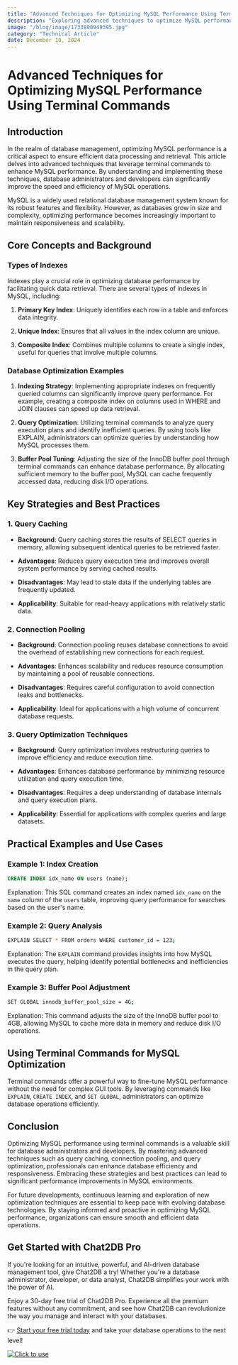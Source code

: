 ```yaml
---
title: "Advanced Techniques for Optimizing MySQL Performance Using Terminal Commands"
description: "Exploring advanced techniques to optimize MySQL performance through terminal commands, with a focus on efficiency and practical examples."
image: "/blog/image/1733800949395.jpg"
category: "Technical Article"
date: December 10, 2024
---
```


# Advanced Techniques for Optimizing MySQL Performance Using Terminal Commands


<Authors date="December 10, 2024">
  <Author name="Jing" link="https://chat2db.ai" />
</Authors>

## Introduction

In the realm of database management, optimizing MySQL performance is a critical aspect to ensure efficient data processing and retrieval. This article delves into advanced techniques that leverage terminal commands to enhance MySQL performance. By understanding and implementing these techniques, database administrators and developers can significantly improve the speed and efficiency of MySQL operations.

MySQL is a widely used relational database management system known for its robust features and flexibility. However, as databases grow in size and complexity, optimizing performance becomes increasingly important to maintain responsiveness and scalability.

## Core Concepts and Background

### Types of Indexes

Indexes play a crucial role in optimizing database performance by facilitating quick data retrieval. There are several types of indexes in MySQL, including:

1. **Primary Key Index**: Uniquely identifies each row in a table and enforces data integrity.

2. **Unique Index**: Ensures that all values in the index column are unique.

3. **Composite Index**: Combines multiple columns to create a single index, useful for queries that involve multiple columns.

### Database Optimization Examples

1. **Indexing Strategy**: Implementing appropriate indexes on frequently queried columns can significantly improve query performance. For example, creating a composite index on columns used in WHERE and JOIN clauses can speed up data retrieval.

2. **Query Optimization**: Utilizing terminal commands to analyze query execution plans and identify inefficient queries. By using tools like EXPLAIN, administrators can optimize queries by understanding how MySQL processes them.

3. **Buffer Pool Tuning**: Adjusting the size of the InnoDB buffer pool through terminal commands can enhance database performance. By allocating sufficient memory to the buffer pool, MySQL can cache frequently accessed data, reducing disk I/O operations.

## Key Strategies and Best Practices

### 1. Query Caching

- **Background**: Query caching stores the results of SELECT queries in memory, allowing subsequent identical queries to be retrieved faster.

- **Advantages**: Reduces query execution time and improves overall system performance by serving cached results.

- **Disadvantages**: May lead to stale data if the underlying tables are frequently updated.

- **Applicability**: Suitable for read-heavy applications with relatively static data.

### 2. Connection Pooling

- **Background**: Connection pooling reuses database connections to avoid the overhead of establishing new connections for each request.

- **Advantages**: Enhances scalability and reduces resource consumption by maintaining a pool of reusable connections.

- **Disadvantages**: Requires careful configuration to avoid connection leaks and bottlenecks.

- **Applicability**: Ideal for applications with a high volume of concurrent database requests.

### 3. Query Optimization Techniques

- **Background**: Query optimization involves restructuring queries to improve efficiency and reduce execution time.

- **Advantages**: Enhances database performance by minimizing resource utilization and query execution time.

- **Disadvantages**: Requires a deep understanding of database internals and query execution plans.

- **Applicability**: Essential for applications with complex queries and large datasets.

## Practical Examples and Use Cases

### Example 1: Index Creation

```sql
CREATE INDEX idx_name ON users (name);
```

Explanation: This SQL command creates an index named `idx_name` on the `name` column of the `users` table, improving query performance for searches based on the user's name.

### Example 2: Query Analysis

```bash
EXPLAIN SELECT * FROM orders WHERE customer_id = 123;
```

Explanation: The `EXPLAIN` command provides insights into how MySQL executes the query, helping identify potential bottlenecks and inefficiencies in the query plan.

### Example 3: Buffer Pool Adjustment

```bash
SET GLOBAL innodb_buffer_pool_size = 4G;
```

Explanation: This command adjusts the size of the InnoDB buffer pool to 4GB, allowing MySQL to cache more data in memory and reduce disk I/O operations.

## Using Terminal Commands for MySQL Optimization

Terminal commands offer a powerful way to fine-tune MySQL performance without the need for complex GUI tools. By leveraging commands like `EXPLAIN`, `CREATE INDEX`, and `SET GLOBAL`, administrators can optimize database operations efficiently.

## Conclusion

Optimizing MySQL performance using terminal commands is a valuable skill for database administrators and developers. By mastering advanced techniques such as query caching, connection pooling, and query optimization, professionals can enhance database efficiency and responsiveness. Embracing these strategies and best practices can lead to significant performance improvements in MySQL environments.

For future developments, continuous learning and exploration of new optimization techniques are essential to keep pace with evolving database technologies. By staying informed and proactive in optimizing MySQL performance, organizations can ensure smooth and efficient data operations.


## Get Started with Chat2DB Pro

If you're looking for an intuitive, powerful, and AI-driven database management tool, give Chat2DB a try! Whether you're a database administrator, developer, or data analyst, Chat2DB simplifies your work with the power of AI.

Enjoy a 30-day free trial of Chat2DB Pro. Experience all the premium features without any commitment, and see how Chat2DB can revolutionize the way you manage and interact with your databases.

👉 [Start your free trial today](https://chat2db.ai/pricing) and take your database operations to the next level!


[![Click to use](/image/blog/bg/chat2db.jpg)](https://chat2db.ai/)
